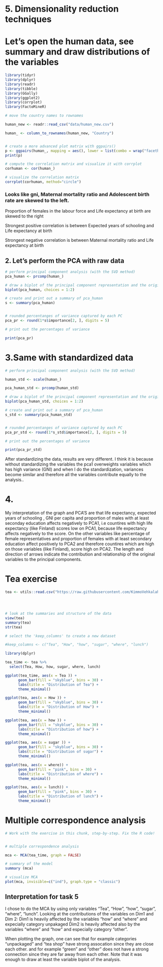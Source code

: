 
# 5. Dimensionality reduction techniques 


# Let's open the human data, see summary and draw distributions of the variables

```r
library(tidyr)
library(dplyr)
library(readr)
library(tibble)
library(GGally)
library(ggplot2)
library(corrplot)
library(FactoMineR)

```

```r


# move the country names to rownames

human_new <- readr::read_csv("data/human_new.csv")

human_ <- column_to_rownames(human_new, "Country")


# create a more advanced plot matrix with ggpairs()
p <- ggpairs(human_, mapping = aes(), lower = list(combo = wrap("facethist", bins = 20)))
print(p)

# compute the correlation matrix and visualize it with corrplot
corhuman <- cor(human_)

# visualize the correlation matrix
corrplot(corhuman, method="circle")
```

### Looks like gni, Maternal mortality ratio and Adolescent birth rate are skewed to the left.
Proportion of females in the labour force and Life expectancy at birth are skewed to the right

Strongest positive correlation is between Expected years of schooling and Life expectancy at birth

Strongest negative correlation is between Maternal mortality ratio and Life expectancy at birth



## 2. Let's perform the PCA with raw data
```r


# perform principal component analysis (with the SVD method)
pca_human <- prcomp(human_)

# draw a biplot of the principal component representation and the original variables
biplot(pca_human, choices = 1:2)

# create and print out a summary of pca_human
s <- summary(pca_human)


# rounded percentanges of variance captured by each PC
pca_pr <- round(1*s$importance[2, ], digits = 5)

# print out the percentages of variance

print(pca_pr)


```


# 3.Same with standardized data


```r


# perform principal component analysis (with the SVD method)

human_std <- scale(human_)

pca_human_std <- prcomp(human_std)

# draw a biplot of the principal component representation and the original variables
biplot(pca_human_std, choices = 1:2)

# create and print out a summary of pca_human
s_std <- summary(pca_human_std)


# rounded percentanges of variance captured by each PC
pca_pr_std <- round(1*s_std$importance[2, ], digits = 5)

# print out the percentages of variance

print(pca_pr_std)


```
After standardizing the data, results are very different. I think it is because without standardizing the variables the pca1 overweights variables which has high variance (GNI) and when I do the standardization, variances become similar and therefore all the variables contribute equally to the analysis..

# 4.

My interpretation of the graph and PCA'S are that life expectancy, expected years of schooling , GNI per capita and proportion of males with at least seconday education affects negatively to PCA1, i.e countires with high life expectancy (like Finland) scores low on PCA1, because life expectancy affects negatively to the score. On the other variables like percentage of female representatives and proportion of females with at least secondary education affect positively to PCA2 and therefore countires which are high on those variables (like Finland), score high on PCA2.  The length and direction of arrows indicate the contribution and relationship of the original variables to the principal components.


# Tea exercise
```r

tea <- utils::read.csv("https://raw.githubusercontent.com/KimmoVehkalahti/Helsinki-Open-Data-Science/master/datasets/tea.csv", stringsAsFactors = TRUE)




# look at the summaries and structure of the data
view(tea)
summary(tea)
str(tea)


```



```r
# select the 'keep_columns' to create a new dataset

#keep_columns <- c("Tea", "How", "how", "sugar", "where", "lunch")

library(dplyr)

tea_time <- tea %>%
  select(Tea, How, how, sugar, where, lunch)

ggplot(tea_time, aes(x = Tea )) +
      geom_bar(fill = "skyblue", bins = 30) +
      labs(title = "Distribution of Tea") +
      theme_minimal()
```

```r
ggplot(tea, aes(x = How )) +
      geom_bar(fill = "skyblue", bins = 30) +
      labs(title = "Distribution of How") +
      theme_minimal()
```

```r
ggplot(tea, aes(x = how )) +
      geom_bar(fill = "skyblue", bins = 30) +
      labs(title = "Distribution of how") +
      theme_minimal()
```

```r
ggplot(tea, aes(x = sugar )) +
      geom_bar(fill = "skyblue", bins = 30) +
      labs(title = "Distribution of sugar") +
      theme_minimal()
```
```r
ggplot(tea, aes(x = where)) +
      geom_bar(fill = "pink", bins = 30) +
      labs(title = "Distribution of where") +
      theme_minimal()

```


```r
ggplot(tea, aes(x = lunch)) +
      geom_bar(fill = "pink", bins = 30) +
      labs(title = "Distribution of lunch") +
      theme_minimal()
```

# Multiple correspondence analysis

```r
# Work with the exercise in this chunk, step-by-step. Fix the R code!


# multiple correspondence analysis

mca <- MCA(tea_time, graph = FALSE)

# summary of the model
summary (mca)

# visualize MCA
plot(mca, invisible=c("ind"), graph.type = "classic")

```


## Interpretation for task 5
I chose to do the MCA by using only variables "Tea", "How", "how", "sugar", "where", "lunch". Looking at the contributions of the variables on Dim1 and Dim 2:
Dim1 is heavily affected by the variables "how" and "where" and expecially category unpakaged
Dim2 is heavily affected also by the variables "where" and "how" and especially category "other".

When plotting the graph, one can see that for example categories "unpackaged" and "tea shop" have strong assocation since they are close each other. and for example "green" and "other" does not have a strong connection since they are far away from each other. Note that it was enough to draw at least the variable biplot of the analysis.


